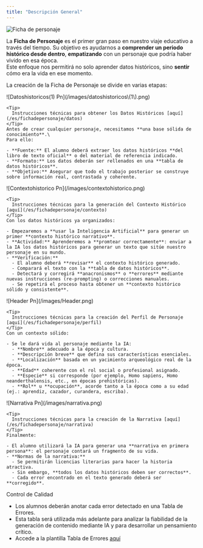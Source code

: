 ```yaml
---
title: "Descripción General"
---
```


![Ficha de personaje](/MacBookPro14_-1\(4\).png)

La **Ficha de Personaje** es el primer gran paso en nuestro viaje educativo a través del tiempo. Su objetivo es ayudarnos a **comprender un periodo histórico desde dentro**, **empatizando** con un personaje que podría haber vivido en esa época.\
Este enfoque nos permitirá no solo aprender datos históricos, sino **sentir** cómo era la vida en ese momento.

La creación de la Ficha de Personaje se divide en varias etapas:

<Steps>
  <Step title="Extracción de Datos Históricos">
    ![Datoshistoricos(1) Pn](/images/datoshistoricos\(1\).png)

    <Tip>
      Instrucciones técnicas para obtener los Datos Históricos [aquí](/es/fichadepersonaje/datos)
    </Tip>
    Antes de crear cualquier personaje, necesitamos **una base sólida de conocimiento**.\
    Para ello:

    - **Fuente:** El alumno deberá extraer los datos históricos **del libro de texto oficial** o del material de referencia indicado.
    - **Formato:** Los datos deberán ser rellenados en una **tabla de datos históricos**.
    - **Objetivo:** Asegurar que todo el trabajo posterior se construye sobre información real, contrastada y coherente.
  </Step>
  <Step title="Generación del Contexto Histórico">
    ![Contextohistorico Pn](/images/contextohistorico.png)

    <Tip>
      Instrucciones técnicas para la generación del Contexto Histórico [aquí](/es/fichadepersonaje/contexto)
    </Tip>
    Con los datos históricos ya organizados:

    - Empezaremos a **usar la Inteligencia Artificial** para generar un primer **contexto histórico narrativo**.
    - **Actividad:** Aprenderemos a **promtear correctamente**: enviar a la IA los datos históricos para generar un texto que sitúe nuestro personaje en su mundo.
    - **Verificación:**
      - El alumno deberá **revisar** el contexto histórico generado.
      - Comparará el texto con la **tabla de datos históricos**.
      - Detectará y corregirá **anacronismos** o **errores** mediante nuevas instrucciones (re-prompting) o correcciones manuales.
      - Se repetirá el proceso hasta obtener un **contexto histórico sólido y consistente**.
  </Step>
  <Step title="Creación del perfil de Personaje">
    ![Header Pn](/images/Header.png)

    <Tip>
      Instrucciones técnicas para la creación del Perfil de Personaje [aquí](/es/fichadepersonaje/perfil)
    </Tip>
    Con un contexto sólido:

    - Se le dará vida al personaje mediante la IA:
      - **Nombre** adecuado a la época y cultura.
      - **Descripción breve** que defina sus características esenciales.
      - **Localización** basada en un yacimiento arqueológico real de la época.
      - **Edad** coherente con el rol social o profesional asignado.
      - **Especie** si corresponde (por ejemplo, Homo sapiens, Homo neanderthalensis, etc., en épocas prehistóricas).
      - **Rol** u **ocupación**, acorde tanto a la época como a su edad (ej.: aprendiz, cazador, curandera, escriba).
  </Step>
  <Step title="Creación de la Narrativa Personal">
    ![Narrativa Pn](/images/narrativa.png)

    <Tip>
      Instrucciones técnicas para la creación de la Narrativa [aquí](/es/fichadepersonaje/narrativa)
    </Tip>
    Finalmente:

    - El alumno utilizará la IA para generar una **narrativa en primera persona**: el personaje contará un fragmento de su vida.
    - **Normas de la narrativa:**
      - Se permitirán licencias literarias para hacer la historia atractiva.
      - Sin embargo, **todos los datos históricos deben ser correctos**.
      - Cada error encontrado en el texto generado deberá ser **corregido**.
  </Step>
</Steps>

<Note>
  Control de Calidad

  - Los alumnos deberán anotar cada error detectado en una Tabla de Errores.
  - Esta tabla será utilizada más adelante para analizar la fiabilidad de la generación de contenido mediante IA y para desarrollar un pensamiento crítico.
  - Accede a la plantilla Tabla de Errores [aquí](/es/fichadepersonaje/recursos#tabla-de-errores)
</Note>